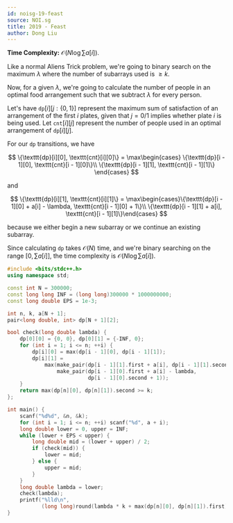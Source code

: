 ```yaml
---
id: noisg-19-feast
source: NOI.sg
title: 2019 - Feast
author: Dong Liu
---
```


**Time Complexity:** $\mathcal{O}(N\log{\sum a[i]})$.

<LanguageSection>

<CPPSection>

Like a normal Aliens Trick problem, we're going to binary search on the maximum
$\lambda$ where the number of subarrays used is $\geq k$.

Now, for a given $\lambda$, we're going to calculate the number of people in an
optimal food arrangement such that we subtract $\lambda$ for every
person.

Let's have $\texttt{dp}[i][j:\{0,1\}]$ represent the maximum sum of satisfaction
of an arrangement of the first $i$ plates, given that $j=0/1$ implies whether
plate $i$ is being used. Let $\texttt{cnt}[i][j]$ represent the number of
people used in an optimal arrangement of $\texttt{dp}[i][j]$.

For our $\texttt{dp}$ transitions, we have

$$
\{\texttt{dp}[i][0], \texttt{cnt}[i][0]\} =
\max\begin{cases} \{\texttt{dp}[i - 1][0], \texttt{cnt}[i - 1][0]\}\\
\{\texttt{dp}[i - 1][1], \texttt{cnt}[i - 1][1]\}
\end{cases}
$$

and

$$
\{\texttt{dp}[i][1], \texttt{cnt}[i][1]\} =
\max\begin{cases}\{\texttt{dp}[i - 1][0] + a[i] - \lambda, \texttt{cnt}[i - 1][0] + 1\}\\
\{\texttt{dp}[i - 1][1] + a[i], \texttt{cnt}[i - 1][1]\}\end{cases}
$$

because we either begin a new subarray or we continue an existing subarray.

Since calculating $\texttt{dp}$ takes $\mathcal O(N)$ time, and we're binary
searching on the range $[0, \sum a[i]]$, the time complexity is
$\mathcal{O}(N\log{\sum a[i]})$.

```cpp
#include <bits/stdc++.h>
using namespace std;

const int N = 300000;
const long long INF = (long long)300000 * 1000000000;
const long double EPS = 1e-3;

int n, k, a[N + 1];
pair<long double, int> dp[N + 1][2];

bool check(long double lambda) {
	dp[0][0] = {0, 0}, dp[0][1] = {-INF, 0};
	for (int i = 1; i <= n; ++i) {
		dp[i][0] = max(dp[i - 1][0], dp[i - 1][1]);
		dp[i][1] =
		    max(make_pair(dp[i - 1][1].first + a[i], dp[i - 1][1].second),
		        make_pair(dp[i - 1][0].first + a[i] - lambda,
		                  dp[i - 1][0].second + 1));
	}
	return max(dp[n][0], dp[n][1]).second >= k;
};

int main() {
	scanf("%d%d", &n, &k);
	for (int i = 1; i <= n; ++i) scanf("%d", a + i);
	long double lower = 0, upper = INF;
	while (lower + EPS < upper) {
		long double mid = (lower + upper) / 2;
		if (check(mid)) {
			lower = mid;
		} else {
			upper = mid;
		}
	}
	long double lambda = lower;
	check(lambda);
	printf("%lld\n",
	       (long long)round(lambda * k + max(dp[n][0], dp[n][1]).first));
}
```

</CPPSection>

</LanguageSection>
